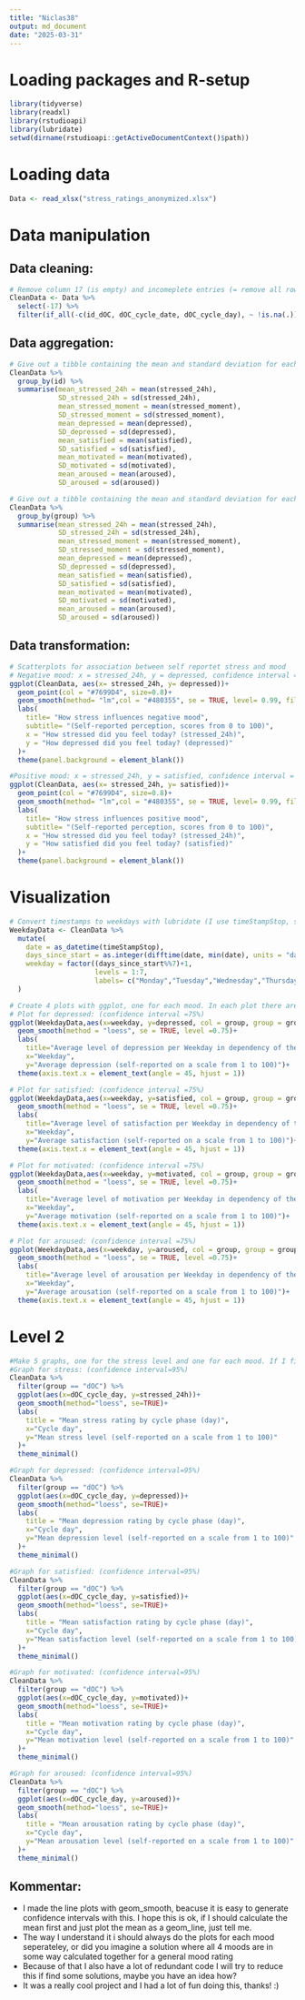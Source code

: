 ```yaml
---
title: "Niclas38"
output: md_document
date: "2025-03-31"
---
```


# Loading packages and R-setup
```r
library(tidyverse)
library(readxl)
library(rstudioapi)
library(lubridate)
setwd(dirname(rstudioapi::getActiveDocumentContext()$path))
```

# Loading data
```r
Data <- read_xlsx("stress_ratings_anonymized.xlsx")

```

# Data manipulation

## Data cleaning:
```r
# Remove column 17 (is empty) and incomeplete entries (= remove all rows/entries that contain NAs besides for the last 3 variables -> dOC variables for the lv. 2 task)
CleanData <- Data %>%  
  select(-17) %>% 
  filter(if_all(-c(id_dOC, dOC_cycle_date, dOC_cycle_day), ~ !is.na(.)))
```

## Data aggregation:
```r
# Give out a tibble containing the mean and standard deviation for each mood and stress item for each participant
CleanData %>% 
  group_by(id) %>% 
  summarise(mean_stressed_24h = mean(stressed_24h),
            SD_stressed_24h = sd(stressed_24h),
            mean_stressed_moment = mean(stressed_moment),
            SD_stressed_moment = sd(stressed_moment),
            mean_depressed = mean(depressed),
            SD_depressed = sd(depressed),
            mean_satisfied = mean(satisfied),
            SD_satisfied = sd(satisfied),
            mean_motivated = mean(motivated),
            SD_motivated = sd(motivated),
            mean_aroused = mean(aroused),
            SD_aroused = sd(aroused))

# Give out a tibble containing the mean and standard deviation for each mood and stress item for each group
CleanData %>% 
  group_by(group) %>% 
  summarise(mean_stressed_24h = mean(stressed_24h),
            SD_stressed_24h = sd(stressed_24h),
            mean_stressed_moment = mean(stressed_moment),
            SD_stressed_moment = sd(stressed_moment),
            mean_depressed = mean(depressed),
            SD_depressed = sd(depressed),
            mean_satisfied = mean(satisfied),
            SD_satisfied = sd(satisfied),
            mean_motivated = mean(motivated),
            SD_motivated = sd(motivated),
            mean_aroused = mean(aroused),
            SD_aroused = sd(aroused))
```

## Data transformation:
```r
# Scatterplots for association between self reportet stress and mood
# Negative mood: x = stressed_24h, y = depressed, confidence interval = 99%
ggplot(CleanData, aes(x= stressed_24h, y= depressed))+
  geom_point(col = "#7699D4", size=0.8)+
  geom_smooth(method= "lm",col = "#480355", se = TRUE, level= 0.99, fill = "#9448BC")+
  labs(
    title= "How stress influences negative mood",
    subtitle= "(Self-reported perception, scores from 0 to 100)",
    x = "How stressed did you feel today? (stressed_24h)",
    y = "How depressed did you feel today? (depressed)"
  )+
  theme(panel.background = element_blank())

#Positive mood: x = stressed_24h, y = satisfied, confidence interval = 99%
ggplot(CleanData, aes(x= stressed_24h, y= satisfied))+
  geom_point(col = "#7699D4", size=0.8)+
  geom_smooth(method= "lm",col = "#480355", se = TRUE, level= 0.99, fill = "#9448BC")+
  labs(
    title= "How stress influences positive mood",
    subtitle= "(Self-reported perception, scores from 0 to 100)",
    x = "How stressed did you feel today? (stressed_24h)",
    y = "How satisfied did you feel today? (satisfied)"
  )+
  theme(panel.background = element_blank())
```


# Visualization
```r
# Convert timestamps to weekdays with lubridate (I use timeStampStop, since this seems to make the most sense to me considering your definition of the different time stamps)
WeekdayData <- CleanData %>% 
  mutate(
    date = as_datetime(timeStampStop),
    days_since_start = as.integer(difftime(date, min(date), units = "days")),
    weekday = factor((days_since_start%%7)+1,
                     levels = 1:7,
                     labels= c("Monday","Tuesday","Wednesday","Thursday","Friday","Saturday","Sunday"))
  )

# Create 4 plots with ggplot, one for each mood. In each plot there are 3 line graphs, one for each medication group(as shown on the legend)
# Plot for depressed: (confidence interval =75%)
ggplot(WeekdayData,aes(x=weekday, y=depressed, col = group, group = group))+
  geom_smooth(method = "loess", se = TRUE, level =0.75)+
  labs(
    title="Average level of depression per Weekday in dependency of the medication group",
    x="Weekday",
    y="Average depression (self-reported on a scale from 1 to 100)")+
  theme(axis.text.x = element_text(angle = 45, hjust = 1))

# Plot for satisfied: (confidence interval =75%)
ggplot(WeekdayData,aes(x=weekday, y=satisfied, col = group, group = group))+
  geom_smooth(method = "loess", se = TRUE, level =0.75)+
  labs(
    title="Average level of satisfaction per Weekday in dependency of the medication group",
    x="Weekday",
    y="Average satisfaction (self-reported on a scale from 1 to 100)")+
  theme(axis.text.x = element_text(angle = 45, hjust = 1))

# Plot for motivated: (confidence interval =75%)
ggplot(WeekdayData,aes(x=weekday, y=motivated, col = group, group = group))+
  geom_smooth(method = "loess", se = TRUE, level =0.75)+
  labs(
    title="Average level of motivation per Weekday in dependency of the medication group",
    x="Weekday",
    y="Average motivation (self-reported on a scale from 1 to 100)")+
  theme(axis.text.x = element_text(angle = 45, hjust = 1))

# Plot for aroused: (confidence interval =75%)
ggplot(WeekdayData,aes(x=weekday, y=aroused, col = group, group = group))+
  geom_smooth(method = "loess", se = TRUE, level =0.75)+
  labs(
    title="Average level of arousation per Weekday in dependency of the medication group",
    x="Weekday",
    y="Average arousation (self-reported on a scale from 1 to 100)")+
  theme(axis.text.x = element_text(angle = 45, hjust = 1))
```

# Level 2
```r
#Make 5 graphs, one for the stress level and one for each mood. If I find the time I will maybe later also try to add the cycle phases like in your example graph.
#Graph for stress: (confidence interval=95%)
CleanData %>% 
  filter(group == "dOC") %>% 
  ggplot(aes(x=dOC_cycle_day, y=stressed_24h))+
  geom_smooth(method="loess", se=TRUE)+
  labs(
    title = "Mean stress rating by cycle phase (day)",
    x="Cycle day",
    y="Mean stress level (self-reported on a scale from 1 to 100)"
  )+
  theme_minimal()

#Graph for depressed: (confidence interval=95%)
CleanData %>% 
  filter(group == "dOC") %>% 
  ggplot(aes(x=dOC_cycle_day, y=depressed))+
  geom_smooth(method="loess", se=TRUE)+
  labs(
    title = "Mean depression rating by cycle phase (day)",
    x="Cycle day",
    y="Mean depression level (self-reported on a scale from 1 to 100)"
  )+
  theme_minimal()

#Graph for satisfied: (confidence interval=95%)
CleanData %>% 
  filter(group == "dOC") %>% 
  ggplot(aes(x=dOC_cycle_day, y=satisfied))+
  geom_smooth(method="loess", se=TRUE)+
  labs(
    title = "Mean satisfaction rating by cycle phase (day)",
    x="Cycle day",
    y="Mean satisfaction level (self-reported on a scale from 1 to 100)"
  )+
  theme_minimal()

#Graph for motivated: (confidence interval=95%)
CleanData %>% 
  filter(group == "dOC") %>% 
  ggplot(aes(x=dOC_cycle_day, y=motivated))+
  geom_smooth(method="loess", se=TRUE)+
  labs(
    title = "Mean motivation rating by cycle phase (day)",
    x="Cycle day",
    y="Mean motivation level (self-reported on a scale from 1 to 100)"
  )+
  theme_minimal()

#Graph for aroused: (confidence interval=95%)
CleanData %>% 
  filter(group == "dOC") %>% 
  ggplot(aes(x=dOC_cycle_day, y=aroused))+
  geom_smooth(method="loess", se=TRUE)+
  labs(
    title = "Mean arousation rating by cycle phase (day)",
    x="Cycle day",
    y="Mean arousation level (self-reported on a scale from 1 to 100)"
  )+
  theme_minimal()
```
## Kommentar:
- I made the line plots with geom_smooth, beacuse it is easy to generate confidence intervals with this. I hope this is ok, if I should calculate the mean first and just plot the mean as a geom_line, just tell me.
- The way I understand it i should always do the plots for each mood seperateley, or did you imagine a solution where all 4 moods are in some way calculated together for a general mood rating
- Because of that I also have a lot of redundant code I will try to reduce this if find some solutions, maybe you have an idea how?
- It was a really cool project and I had a lot of fun doing this, thanks! :)
